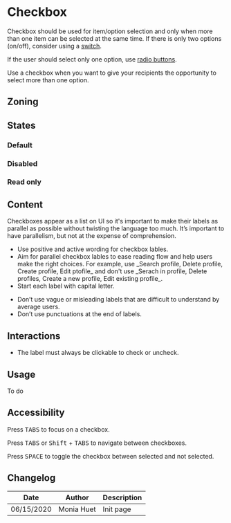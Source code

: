 
<Meta title="Components/Form/Fields/Checkbox" />

<FigmaLink href="https://www.figma.com/file/9q3dOyrI7zRR7dHDe2jRpz/Checkbox?node-id=0%3A1" />

# Checkbox

Checkbox should be used for item/option selection and only when more than one item can be selected at the same time.
If there is only two options (on/off), consider using a <a href="/?path=/docs/components-form-fields-switch--default-story">switch</a>.

If the user should select only one option, use <a href="/?path=/docs/components-form-fields-radio--default-story">radio buttons</a>.

Use a checkbox when you want to give your recipients the opportunity to select more than one option.

## Zoning

<FigmaImage
	src="https://www.figma.com/file/qc8oUSyVJM67gSsbTShftt/%F0%9F%93%90-Zoning?node-id=44%3A59"
	alt="zoning image for checkbox"
/>

## States

<FigmaIframe
	light="https://www.figma.com/file/9q3dOyrI7zRR7dHDe2jRpz/Checkbox?node-id=1%3A78"
	dark="https://www.figma.com/file/9q3dOyrI7zRR7dHDe2jRpz/Checkbox?node-id=5%3A230"
/>

### Default

<Canvas>
	<Story name="default">
		<Form.Checkbox label="Checkbox" />
	</Story>
	<Story name="indeterminate">
		<Form.Checkbox label="Indeterminate Checkbox" indeterminate />
	</Story>
	<Story name="checked">
		<Form.Checkbox label="Checked Checkbox" checked />
	</Story>
</Canvas>

### Disabled

<Canvas>
	<Story name="disabled">
		<Form.Checkbox label="Disabled Checkbox" disabled />
	</Story>
	<Story name="disabled indeterminate">
		<Form.Checkbox label="Disabled Indeterminate Checkbox" disabled indeterminate />
	</Story>
	<Story name="disabled checked">
		<Form.Checkbox label="Disabled Checked Checkbox" disabled checked />
	</Story>
</Canvas>

### Read only

<Canvas>
	<Story name="read-only">
		<Form.Checkbox label="Read-Only Checkbox" readOnly />
	</Story>
	<Story name="read-only indeterminate">
		<Form.Checkbox label="Read-Only Indeterminate Checkbox" readOnly indeterminate />
	</Story>
	<Story name="read-only checked">
		<Form.Checkbox label="Read-Only Checked Checkbox" readOnly checked />
	</Story>
</Canvas>

## Content

Checkboxes appear as a list on UI so it's important to make their labels as parallel as possible without twisting the language too much. It’s important to have parallelism, but not at the expense of comprehension.

<Use>
	<Use.Do>
		<ul>
			<li>Use positive and active wording for checkbox lables.</li>
			<li>
				Aim for parallel checkbox lables to ease reading flow and help users make the right choices.
				For example, use _Search profile, Delete profile, Create profile, Edit ptofile_ and don't
				use _Serach in profile, Delete profiles, Create a new profile, Edit existing profile_.
			</li>
			<li>Start each label with capital letter.</li>
		</ul>
	</Use.Do>
	<Use.Dont>
		<ul>
			<li>
				Don’t use vague or misleading labels that are difficult to understand by average users.
			</li>
			<li>Don’t use punctuations at the end of labels.</li>
		</ul>
	</Use.Dont>
</Use>

## Interactions

- The label must always be clickable to check or uncheck.

## Usage

To do

## Accessibility

Press <kbd>TABS</kbd> to focus on a checkbox.

Press <kbd>TABS</kbd> or <kbd>Shift</kbd> + <kbd>TABS</kbd> to navigate between checkboxes.

Press <kbd>SPACE</kbd> to toggle the checkbox between selected and not selected.

## Changelog

| Date       | Author     | Description |
| ---------- | ---------- | ----------- |
| 06/15/2020 | Monia Huet | Init page   |
